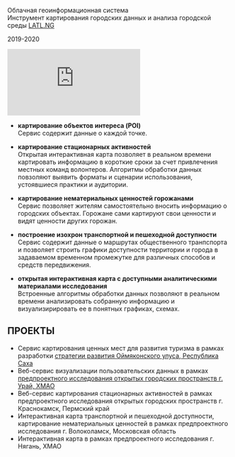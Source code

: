 
<Title>LATL.NG</Title>

Облачная геоинформационная система<br/>
Инструмент картирования городских данных и анализа городской среды
[LATL.NG](https://latl.ng/)

2019-2020

<Embed src="https://player.vimeo.com/video/390058187" />

- **картирование объектов интереса (POI)**<br/>
Сервис содержит данные о каждой точке.

- **картирование стационарных активностей**<br/>
Открытая интерактивная карта позволяет в реальном времени картировать информацию в короткие сроки за счет привлечения местных команд волонтеров. Алгоритмы обработки данных повзоляют выявить форматы и сценарии использования, устоявшиеся практики и аудитории.

- **картирование нематериальных ценностей горожанами**<br/>
Сервис позволяет жителям самостоятельно вносить информацию о городских объектах. Горожане сами картируют свои ценности и видят ценности других горожан.

- **построение изохрон транспортной и пешеходной доступности**<br/>
Сервис содержит данные о маршрутах общественного транпспорта и позволяет строить графики доступности территории и города в задаваемом временном промежутке для различных способов и средств передвижения.

- **открытая интерактивная карта с доступными аналитическими материалами исследования** <br/>
Встроенные алгоритмы обработки данных позволяют в реальном времени анализировать собранную информацию и визуализирировать ее в понятных графиках, схемах.


## ПРОЕКТЫ
- Сервис картирования ценных мест для развития туризма в рамках разработки [стратегии развития Оймяконского улуса, Республика Саха](https://oymyakon.unit4.io)
- Веб-сервис визуализации пользовательских данных в рамках [предпроектного исследования открытых городских пространств г. Урай, ХМАО](https://uray.unit4.io/map)
- Веб-сервис картирования стационарных активностей в рамках предпроектного исследования открытых городских пространств г. Краснокамск, Пермский край
- Интерактивная карта транспортной и пешеходной доступности, картирование нематериальных ценностей в рамках предпроектного исследования г. Волоколамск, Московская область
- Интерактивная карта в рамках предпроектного исследования г. Нягань, ХМАО